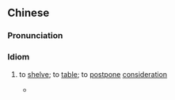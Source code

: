 {{also|留中不发}}
==Chinese==
{{zh-forms|s=留中不发}}

===Pronunciation===
{{zh-pron
|m=liúzhōngbùfā
|c=lau4 zung1 bat1 faat3
|cat=ch
}}

===Idiom===
{{zh-idiom}}

# {{lb|zh|archaic}} to [[shelve]]; to [[table]]; to [[postpone]] [[consideration]]
#* {{zh-x|我 看 這 道 奏摺 先 留中不發。|I think this submitted petition shall first be '''kept for further consideration'''.|ref={{w|zh:苍穹之昴 (电视剧)|The Firmament of the Pleiades}}}}